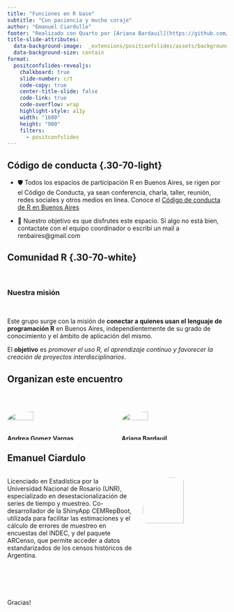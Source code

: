 ```yaml
---
title: "Funciones en R base"
subtitle: "Con paciencia y mucho coraje"
author: "Emanuel Ciardullo"
footer: "Realizado con Quarto por [Ariana Bardauil](https://github.com/ariibard)"
title-slide-attributes: 
  data-background-image:  _extensions/positconfslides/assets/backgrounds/toc-people-light.svg
  data-background-size: contain
format:
  positconfslides-revealjs: 
    chalkboard: true
    slide-number: c/t
    code-copy: true
    center-title-slide: false
    code-link: true
    code-overflow: wrap
    highlight-style: a11y
    width: "1600"
    height: "900"
    filters:
      - positconfslides
---
```


## **Código de conducta** {.30-70-light}

::: incremental
-   🛡️ Todos los espacios de participación R en Buenos Aires, se rigen por el Código de Conducta, ya sean conferencia, charla, taller, reunión, redes sociales y otros medios en línea. Conoce el [Código de conducta de R en Buenos Aires](https://renbaires.github.io/cdc)

-   🌈 Nuestro objetivo es que disfrutes este espacio. Si algo no está bien, contactate con el equipo coordinador o escribí un mail a renbaires@gmail.com
:::

## Comunidad R {.30-70-white}

<br>

### Nuestra misión

<br> 

Este grupo surge con la misión de **conectar a quienes usan el lenguaje de programación R** en Buenos Aires, independientemente de su grado de conocimiento y el ámbito de aplicación del mismo.

El **objetivo** es *promover el uso R, el aprendizaje continuo y favorecer la creación de proyectos interdisciplinarios*.


## Organizan este encuentro {.toc2-light}

<br>

::::::: columns

::: {.column width="30%"}
![](https://avatars.githubusercontent.com/u/45582182?v=4){width="50%" style="border-radius: 80%;"}

**Andrea Gomez Vargas**
:::

::: {.column width="30%"}
![](imagenes/ari.jpg){width="50%" style="border-radius: 80%; aling: center;"}

**Ariana Bardauil**
:::

:::::::

## Emanuel Ciardulo {.content-light .smaller}

::::: columns
::: {.column width="60%"}
 
Licenciado en Estadística por la Universidad Nacional de Rosario (UNR), especializado en desestacionalización de series de tiempo y muestreo.  Co-desarrollador de la ShinyApp CEMRepBoot, utilizada para facilitar las estimaciones y el cálculo de errores de muestreo en encuestas del INDEC, y del paquete ARCenso, que permite acceder a datos estandarizados de los censos históricos de Argentina.
:::

::: {.column width="40%"}
![](https://avatars.githubusercontent.com/u/64991969?v=4){width="70%" style="border-radius: 80%;"}
:::
:::::



##  {.toc-people-dark}

<br>
<br>

::: largest
Gracias!
:::
